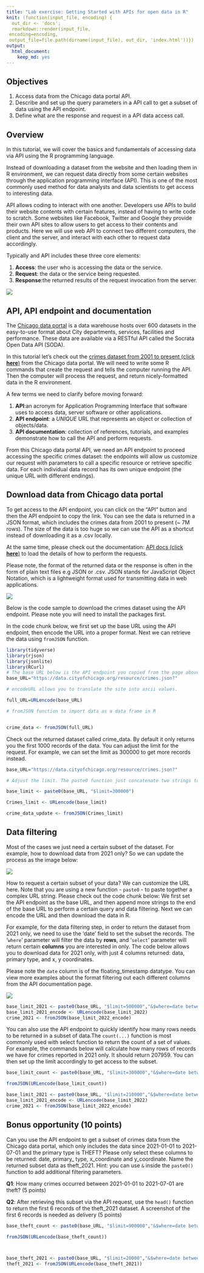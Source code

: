 ```yaml
---
title: "Lab exercise: Getting Started with APIs for open data in R"
knit: (function(input_file, encoding) {
  out_dir <- 'docs';
  rmarkdown::render(input_file,
 encoding=encoding,
 output_file=file.path(dirname(input_file), out_dir, 'index.html'))})
output: 
  html_document: 
    keep_md: yes
---
```



## Objectives
1. Access data from the Chicago data portal API.
2. Describe and set up the query parameters in a API call to get a subset of data using the API endpoint.
3. Define what are the response and request in a API data access call. 

## Overview 

In this tutorial, we will cover the basics and fundamentals of accessing data via API using the R programming language. 

Instead of downloading a dataset from the website and then loading them in R environment, we can request data directly from some certain websites through the application programming interface (API). This is one of the most commonly used method for data analysts and data scientists to get access to interesting data. 

API allows coding to interact with one another. Developers use APIs to build their website contents with certain features, instead of having to write code to scratch. Some websites like Facebook, Twitter and Google they provide their own API sites to allow users to get access to their contents and products. Here we will use web API to connect two different computers, the client and the server, and interact with each other to request data accordingly.


Typically and API includes these three core elements: 

1) **Access**: the user who is accessing the data or the service. 
2) **Request**: the data or the service being requested.
3) **Response**:the returned results of the request invocation from the server. 



![](images/F3.jpg)

## API, API endpoint and documentation

The [Chicago data portal](https://data.cityofchicago.org/) is a data warehouse hosts over 600 datasets in the easy-to-use format about City departments, services, facilities and performance. These data are available via a RESTful API called the Socrata Open Data API (SODA).


In this tutorial let's check out the [crimes dataset from 2001 to present (click **here**)](https://data.cityofchicago.org/Public-Safety/Crimes-2001-to-Present/ijzp-q8t2) from the Chicago data portal. We will need to write some R commands that create the request and tells the computer running the API. Then the computer will process the request, and return nicely-formatted data in the R environment.


A few terms we need to clarify before moving forward: 

1) **API**:an acronym for Application Programming Interface that software uses to access data, server software or other applications. 
2) **API endpoint**: a *UNIQUE* URL that represents an object or collection of objects/data.
3) **API documentation**: collection of references, tutorials, and examples demonstrate how to call the API and perform requests. 

From this Chicago data portal API, we need an API endpoint to proceed accessing the specific crimes dataset: the endpoints will allow us customize our request with parameters to call a specific resource or retrieve specific data. For each individual data record has its own unique endpoint (the unique URL with different endings). 


## Download data from Chicago data portal 

To get access to the API endpoint, you can click on the "API" button and then the API endpoint to copy the link. You can see the data is returned in a JSON format, which includes the crimes data from 2001 to present (~ 7M rows). The size of the data is too huge so we can use the API as a shortcut instead of downloading it as a .csv locally. 

At the same time, please check out the documentation: [API docs (click **here**)](https://dev.socrata.com/foundry/data.cityofchicago.org/ijzp-q8t2) to load the details of how to perform the requests. 

Please note, the format of the returned data or the response is often in the form of plain text files e.g JSON or .csv. JSON stands for JavaScript Object Notation, which is a lightweight format used for transmitting data in web applications. 


![](images/F1.jpg)


Below is the code sample to download the crimes dataset using the API endpoint. Please note you will need to install the packages first. 

In the code chunk below, we first set up the base URL using the API endpoint, then encode the URL into a proper format. Next we can retrieve the data using `fromJSON` function. 



```r
library(tidyverse)
library(rjson)
library(jsonlite)
library(RCurl)
# The base URL below is the API endpoint you copied from the page above. 
base_URL="https://data.cityofchicago.org/resource/crimes.json?"

# encodeURL allows you to translate the site into ascii values. 

full_URL=URLencode(base_URL)

# fromJSON function to import data as a data frame in R


crime_data <- fromJSON(full_URL)

```


Check out the returned dataset called crime_data. By default it only returns you the first 1000 records of the data. You can adjust the limit for the request. For example, we can set the limit as 300000 to get more records instead. 

```r
 
base_URL="https://data.cityofchicago.org/resource/crimes.json?"

# Adjust the limit. The paste0 function just concatenate two strings to update the URL. 

base_limit <- paste0(base_URL, "$limit=300000")

Crimes_limit <- URLencode(base_limit)

crime_data_update <- fromJSON(Crimes_limit)
```



## Data filtering

Most of the cases we just need a certain subset of the dataset. For example, how to download data from 2021 only? So we can update the process as the image below: 

![](images/F4.jpg)


How to request a certain subset of your data? We can customize the URL here. Note that you are using a new function - `paste0` - to paste together a complex URL string. Please check out the code chunk below: We first set the API endpoint as the base URL, and then append more strings to the end of the base URL to perform a certain query and data filtering. Next we can encode the URL and then download the data in R. 


For example, for the data filtering step, in order to return the dataset from 2021 only, we need to use the 'date' field to set the subset the records. The '`where`' parameter will filter the data by **rows**, and '`select`' parameter will return certain **columns** you are interested in only. The code below allows you to download data for 2021 only, with just 4 columns returned: data, primary type, and x, y coordinates. 

Please note the `date` column is of the floating_timestamp datatype. You can view more examples about the format filtering out each different columns from the API documentation page. 

![](images/F2.jpg)

```r
base_limit_2021 <- paste0(base_URL, "$limit=500000","&$where=date between '2020-12-31T23:59:00.000' and '2021-12-31T23:59:00.000'", "&$select=date, primary_type, x_coordinate, y_coordinate")
base_limit_2021_encode <- URLencode(base_limit_2022)
crime_2021 <- fromJSON(base_limit_2022_encode)
```



You can also use the API endpoint to quickly identify how many rows needs to be returned in a subset of data.The `count(...)` function is most commonly used with select function to return the count of a set of values.  For example, the commands below will calculate how many rows of records we have for crimes reported in 2021 only. It should return 207959. You can then set up the limit accordingly to get access to the subset. 

```r
base_limit_count <- paste0(base_URL, "$limit=300000","&$where=date between '2020-12-31T23:59:00.000' and '2021-12-31T23:59:00.000'","&$select=count(date)")

fromJSON(URLencode(base_limit_count))

base_limit_2021 <- paste0(base_URL, "$limit=210000","&$where=date between '2020-12-31T23:59:00.000' and '2021-12-31T23:59:00.000'", "&$select=date, primary_type, x_coordinate, y_coordinate")
base_limit_2021_encode <- URLencode(base_limit_2022)
crime_2021 <- fromJSON(base_limit_2022_encode)
```


## Bonus opportunity (10 points)

Can you use the API endpoint to get a subset of crimes data from the Chicago data portal, which only includes the data since 2021-01-01 to 2021-07-01 and the primary type is THEFT? Please only select these columns to be returned: date, primary_ type, x_coordinate and y_coordinate. Name the returned subset data as theft_2021.  Hint: you can use `&` inside the `paste0()` function to add additional filtering parameters. 

**Q1**: How many crimes occurred between 2021-01-01 to 2021-07-01 are theft? (5 points)

**Q2**: After retrieving this subset via the API request, use the `head()` function to return the first 6 records of the theft_2021 dataset. A screenshot of the first 6 records is needed as delivery (5 points)



```r
base_theft_count <- paste0(base_URL, "$limit=900000","&$where=date between '2021-01-01T00:00:00.000' and '2021-06-30T23:59:59.000'","&primary_type='THEFT'", "&$select=count(date)")

fromJSON(URLencode(base_theft_count))



base_theft_2021 <- paste0(base_URL, "$limit=20000","&$where=date between '2021-01-01T00:00:00.000' and '2021-06-30T23:59:59.000'","&primary_type='THEFT'", "&$select=date, primary_type, x_coordinate, y_coordinate")
theft_2021 <- fromJSON(URLencode(base_theft_2021))

```

